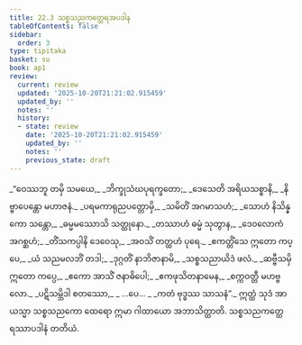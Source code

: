 ```yaml
---
title: 22.3 သစ္စသညကတ္ထေရအပဒါန
tableOfContents: false
sidebar:
  order: 3
type: tipitaka
basket: su
book: ap1
review:
  current: review
  updated: '2025-10-20T21:21:02.915459'
  updated_by: ''
  notes: ''
  history:
  - state: review
    date: '2025-10-20T21:21:02.915459'
    updated_by: ''
    notes: ''
    previous_state: draft
---
```



<DynamicBreadcrumb />


<ReviewStatus review={frontmatter.review} showDetails={true} />

<HypothesisAnnotation frontmatter={frontmatter} />

<Division number="11" book="ap1" e="ch" v="20" p="234">

<Paragraph number="2836" type="verses" book="ap1">
_“ဝေဿဘူ တမှိ သမယေ,_  
_ဘိက္ခုသံဃပုရက္ခတော;_  
_ဒေသေတိ အရိယသစ္စာနိ,_  
_နိဗ္ဗာပေန္တော မဟာဇနံ._  

</Paragraph>

</Division>
<Division number="12" book="ap1" e="ch" v="20" p="234">

<Paragraph number="2837" type="verses" book="ap1">
_ပရမကာရုညပတ္တောမှိ,_  
_သမိတိံ အဂမာသဟံ;_  
_သောဟံ နိသိန္နကော သန္တော,_  
_ဓမ္မမဿောသိ သတ္ထုနော._  

</Paragraph>

</Division>
<Division number="13" book="ap1" e="ch" v="20" p="234">

<Paragraph number="2838" type="verses" book="ap1">
_တဿာဟံ ဓမ္မံ သုတွာန,_  
_ဒေဝလောကံ အဂစ္ဆဟံ;_  
_တိံသကပ္ပါနိ ဒေဝေသု,_  
_အဝသိံ တတ္ထဟံ ပုရေ._  

</Paragraph>

</Division>
<Division number="14" book="ap1" e="ch" v="20" p="234">

<Paragraph number="2839" type="verses" book="ap1">
_ဧကတ္တိံသေ ဣတော ကပ္ပေ,_  
_ယံ သညမလဘိံ တဒါ;_  
_ဒုဂ္ဂတိံ နာဘိဇာနာမိ,_  
_သစ္စသညာယိဒံ ဖလံ._  

</Paragraph>

</Division>
<Division number="15" book="ap1" e="ch" v="20" p="234">

<Paragraph number="2840" type="verses" book="ap1">
_ဆဗ္ဗီသမှိ ဣတော ကပ္ပေ,_  
_ဧကော အာသိံ ဇနာဓိပေါ;_  
_ဧကဖုသိတနာမေန,_  
_စက္ကဝတ္တီ မဟဗ္ဗလော._  

</Paragraph>

</Division>
<Division number="16" book="ap1" e="ch" v="20" p="234">

<Paragraph number="2841" type="verses" book="ap1">
_ပဋိသမ္ဘိဒါ စတဿော,_  
_ …ပေ… _  
_ကတံ ဗုဒ္ဓဿ သာသနံ”._  

</Paragraph>

<Paragraph number="2842" book="ap1">
ဣတ္ထံ သုဒံ အာယသ္မာ သစ္စသညကော ထေရော ဣမာ ဂါထာယော အဘာသိတ္ထာတိ.

</Paragraph>
</Division>

<Paragraph number="2843" type="center" book="ap1">
သစ္စသညကတ္ထေရဿာပဒါနံ တတိယံ.
</Paragraph>